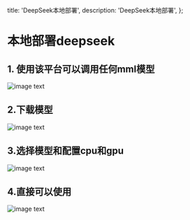   title: 'DeepSeek本地部署',
  description: 'DeepSeek本地部署',
};

# 本地部署deepseek

## 1. 使用该平台可以调用任何mml模型

![image text](./image.png)

## 2.下载模型

![image text](./image1.png)

## 3.选择模型和配置cpu和gpu

![image text](./image2.png)

## 4.直接可以使用   

![image text](./image3.png)